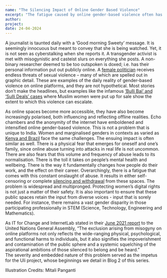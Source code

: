 ```yaml
---
name: "The Silencing Impact of Online Gender Based Violence"
excerpt: "The fatigue caused by online gender-based violence often has a chilling effect. It silences diverse voices in the very spaces that need to be more equitable and inclusive!"
author: 
project:
date: 24-04-2024
---
```



<ContentPageShell>

A journalist is taunted daily with a ‘Good morning Sweety’ message. It is seemingly innocuous but meant to convey that she is being watched. Yet, it is not seen as cyberstalking when she reports it.
A transgender activist is met with misogynistic and casteist slurs on everything she posts. 
A non-binary researcher deemed to be too outspoken is doxed; i.e. has their personal information put out publicly online.
A [female politician](https://decoders.blob.core.windows.net/troll-patrol-india-findings/Amnesty_International_India_Troll_Patrol_India_Findings_2020.pdf) receives endless threats of sexual violence – many of which are spelled out in graphic detail. 
These are examples of the daily reality of gender-based violence on online platforms, and they are not hypothetical. Most stories don’t make the headlines, but examples like the infamous [‘Bulli Bai’ and ‘Sulli Deals’ cases](https://thewire.in/communalism/indian-muslim-woman-auction-bulli-bai) where Muslim women were put up for sale show the extent to which this violence can escalate.   


As online spaces become more accessible, they have also become increasingly polarised, both influencing and reflecting offline realities. Echo chambers and the anonymity of the internet have emboldened and intensified online gender-based violence. 
This is not a problem that is unique to India. Women and marginalised genders in contexts as varied as [Kenya and Brazil](https://itforchange.net/sites/default/files/2291/ITFC_Feminist%20Perspectives%20on%20Social%20Media%20Governance_0.pdf) face the same challenges. The ensuing impact is often similar as well. 
There is a physical fear that emerges for oneself and one’s family, since online abuse turning into attacks in real life is not uncommon. There are also fears that this volume and frequency of abuse leads to its normalisation. There is the toll it takes on people’s mental health and wellbeing. There is the way it fundamentally changes how people do their work, and the effect on their career. Overarchingly, there is a fatigue that comes with this constant onslaught of abuse. It results in either self-censoring or complete [silencing and withdrawal](https://www.amnesty.org/en/latest/news/2018/03/online-violence-against-women-chapter-5-5/) from these spaces. 
The problem is widespread and multipronged. Protecting women’s digital rights is not just a matter of their safety. It is also important to ensure that these public spaces retain the input from diverse voices - input that is sorely needed. For instance, there remains a vast gender disparity in those participating professionally in STEM (Science, Technology, Engineering and Mathematics). 


As IT for Change and InternetLab stated in their [June 2021 report](https://itforchange.net/sites/default/files/1738/ITforChangeInternetLab-SubmissionToGAReportGenderJustice-June2021.pdf) to the United Nations General Assembly, “The exclusion arising from misogyny on online platforms not only reflects the wide-ranging physical, psychological, and functional harms to individuals, but it also signifies the impoverishment and contamination of the public sphere and a systemic squelching of the aspirational ambitions of those silenced to belong and be heard.”  
The severity and embedded nature of this problem served as the impetus for the Uli project, whose beginnings we detail in Blog 2 of this series.  


Illustration Credits: Mitali Panganti

</ContentPageShell>
